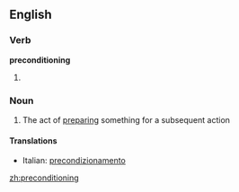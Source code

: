 ==English==

===Verb===
'''preconditioning'''

# {{present participle of|[[precondition]]}}

===Noun===
{{en-noun|-}}

# The act of [[prepare|preparing]] something for a subsequent action

====Translations====
{{top}}
*Italian: [[precondizionamento]] {{m}}
{{mid}}

{{bottom}}

[[zh:preconditioning]]